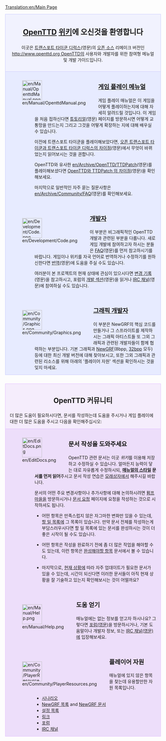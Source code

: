 [[Translation:en/Main Page]]


<div style="background-color: #f1f2fe; border: 1px solid #c7c8fe; margin: 0; padding: 1em 1em 1em 1em; text-align:center">
<div style="font-size:1.7em; font-weight:bold"><span class="plainlinks">[http://www.openttd.org/ OpenTTD]</span> [http://wikipedia.org/wiki/Wiki 위키]에 오신것을 환영합니다</div>
이곳은 [[en/Archive/OpenTTD/Transport Tycoon Deluxe|트랜스포트 타이쿤 디럭스]](영문)의 [http://www.opensource.org/ 오픈 소스] 리메이크 버전인 [[http://www.openttd.org OpenTTD]]의 사용자와 개발자를 위한 참여형 메뉴얼 및 개발 가이드입니다.
</div>
<div style="background-color: #E7EBFF; border: 1px solid #c7c8fe; border-top:none; padding: 1em 1em 0em 1em; margin-bottom:2em">
<div style="float:left">[[File:en/Manual/OpenttdManual.png|64px]]</div>
<div style="margin-left:80px; margin-bottom:4em">
<div style="font-size:1.4em; font-weight:bold">[[ko/Manual/Main Page|게임 플레이 메뉴얼]]</div>
게임 플레이 매뉴얼은 이 게임을 어떻게 플레이하는지에 대해 자세히 알려드릴 것입니다. 이 게임을 처음 접하신다면 [[en/Manual/Tutorial/Main Page|튜토리얼]](영문) 페이지를 방문하시면 어떻게 교통망을 만드는지 그리고 그것을 어떻게 확장하는 지에 대해 배우실 수 있습니다.

이전에 트랜스포트 타이쿤을 플레이해보았다면, [[en/Archive/OpenTTD/Changes from TTD|오픈 트랜스포트 타이쿤과 트랜스포트 타이쿤 디럭스의 차이점]](영문)에서 무엇이 바뀌었는지 읽어보시는 것을 권합니다.

OpenTTD와 유사한 [[en/Archive/OpenTTD/TTDPatch]](영문)를 플레이해보셨다면 [[en/Archive/OpenTTD/Comparison of OpenTTD and TTDPatch features|OpenTTD와 TTDPatch 의 차이점]](영문)을 확인해보세요.

마지막으로 일반적인 자주 묻는 질문사항은 [[en/Archive/Community/FAQ]](영문)를 확인해보세요.
</div>

<div style="float:left">[[File:en/Development/Code.png|64px]]</div>
<div style="margin-left:80px; margin-bottom:4em">
<div style="font-size:1.4em; font-weight:bold">[[en/Development/Main Page|개발자]]</div>
이 부분은 비그래픽적인 OpenTTD 개발과 관련된 부분을 다룹니다. 새로 게임 개발에 참여하고자 하시는 분들은 [[en/Development/FAQ development|FAQ]](영문)를 먼저 참고하시기를 바랍니다. 게임이나 위키를 자국 언어로 번역하거나 수정하기를 원하신한다면 [[en/Archive/Community/Internationalization|번역]](영문)에 도움을 주실 수도 있습니다.

여러분이 본 프로젝트의 현재 상태에 관심이 있으시다면 [http://hg.openttd.org/openttd/trunk.hg/shortlog 변경 기록](영문)을 참고하시고, 포럼의 [http://www.tt-forums.net/viewforum.php?f=33 개발 섹션](영문)을 읽거나 [[en/Development/IRC channel|IRC 채널]](영문)에 참여하실 수도 있습니다.<br>
<!--
We also compiled a list or [[Todo_list|wanted features]] if you're interested in starting to write patches for OpenTTD itself.-->
</div>

<div style="float:left">[[File:en/Community/Graphics.png|64px]]</div>
<div style="margin-left:80px; margin-bottom:1em; min-height:64px">
<div style="font-size:1.4em; font-weight:bold">[[en/Development/NewGRF/Main Page|그래픽 개발자]]</div>
이 부분은 NewGRF의 핵심 코드를 만들거나 그 스프라이트를 제작하시는 그래픽 아티스트들 또 그외 그래픽과 관련된 개발자들이 함께 협력하는 부분입니다.
기본 그래픽과 [[en/Manual/NewGRF|NewGRF]](8bpp, [[en/Archive/Old 32bpp/32bit Graphics Development|32bpp]] 모두) 등에 대한 최신 개발 버전에 대해 찾아보시고, 또한 그외 그래픽과 관련된 리소스를 위해 아래의 '플레이어 자원' 섹션을 확인하시는 것을 잊지 마세요.
</div>

</div>

<div style="background-color: #F5EDFC; border: 1px solid #E1BBFF; margin: 0; padding: 1em 1em 0em 1em;">
<div style="font-size:1.6em; font-weight:bold; text-align:center">OpenTTD 커뮤니티</div>
더 많은 도움이 필요하시다면, 문서를 작성하는데 도움을 주시거나 게임 플레이에 대한 더 많은 도움을 주시고 다음을 확인해주십시오:
</div>

<div style="background-color: #EDDEFA; border: 1px solid #E1BBFF; border-top:none; padding: 1em 1em 0em 1em;">

<div style="float:left">[[File:en/EditDocs.png|64px]]</div>
<div style="margin-left:80px; margin-bottom:4em">
<div style="font-size:1.4em; font-weight:bold">문서 작성을 도와주세요</div>
OpenTTD 관련 문서는 이곳 <em>위키</em>를 이용해 저장하고 수정하실 수 있습니다. 얼마든지 능력이 닿는 대로 자유롭게 수정하시되, '''[[en/Wiki/Manual of Style|매뉴얼의 스타일]] 문서를 먼저 읽어'''주시고 문서 작성 연습은 [[en/Sandbox|모래상자]]에서 해주시길 바랍니다.

문서의 어떤 주요 변경사항이나 추가사항에 대해 논의하시려면 [[en/Archive/Community/Village Pump|펌프 마을]]을 방문하시거나 [[en/Requested Articles|문서 요청]] 페이지에 요청을 작성하는 것으로 시작하셔도 됩니다.

*어떤 항목은 만족스럽지 않은 자그마한 변화만 있을 수 있는데, [[:Category:en/To do|할 일 목록]]에 그 목록이 있습니다. 만약 문서 전체를 작성하는게 부담스러우시다면 할 일 목록에 있는 문서를 완성하시는 것이 더 좋은 시작이 될 수도 있습니다.

*어떤 항목은 작성을 완료하기 전에 좀 더 많은 작업을 해야할 수도 있는데, 이런 항목은 [[:Category:en/Articles to be expanded|완성해야할 항목]] 문서에서 볼 수 있습니다.

*마지막으로, [[:Category:en/Current events|현재 상황]]에 따라 자주 업데이트가 필요한 문서가 있을 수 있는데, 시간이 되신다면 이러한 문서들이 아직 현재 상황을 잘 기술하고 있는지 확인해보시는 것이 어떨까요?
</div>

<div style="float:left">[[File:en/Manual/Help.png|64px]]</div>
<div style="margin-left:80px; margin-bottom:4em">
<div style="font-size:1.4em; font-weight:bold">도움 얻기</div>
매뉴얼에는 없는 정보를 얻고자 하시나요? 그렇다면 [http://www.tt-forums.net/viewforum.php?f=55 포럼(영문)]을 방문하시거나, 기본 도움말이나 개발자 정보, 또는 [[en/Development/IRC channel|IRC 채널(영문)]]에 입장해보세요.
</div>

<div style="float:left">[[File:en/Community/PlayerResources.png|64px]]</div>
<div style="margin-left:80px; margin-bottom:1em">
<div style="font-size:1.4em; font-weight:bold">플레이어 자원</div>
매뉴얼에 있지 않은 항목을 찾는데 유용할만한 자원 목록입니다.
*[[en/Community/Scenarios/Main Page|시나리오]]
*[[en/Community/NewGRF/Main Page|NewGRF 목록]] and [[en/Manual/NewGRF|NewGRF 문서]]
*[[en/Archive/Manual/Settings/Advanced Settings|설정 목록]]
*[[en/Archive/Lists/Links|링크]]
*[http://www.tt-forums.net/viewforum.php?f=55 포럼]
*[[en/Development/IRC channel|IRC 채널]]
</div>
</div>